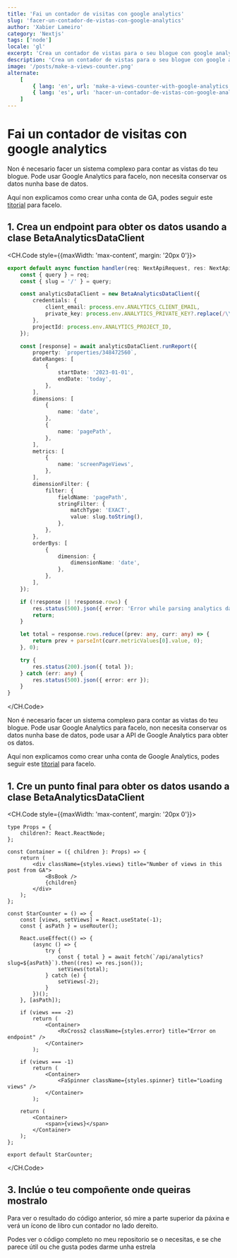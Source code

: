 ```yaml
---
title: 'Fai un contador de visitas con google analytics'
slug: 'facer-un-contador-de-vistas-con-google-analytics'
author: 'Xabier Lameiro'
category: 'Nextjs'
tags: ['node']
locale: 'gl'
excerpt: 'Crea un contador de vistas para o seu blogue con google analytics e nextjs api route. Uso de BetaAnalyticsDataClient desde a API de datos de Google Analytics'
description: 'Crea un contador de vistas para o seu blogue con google analytics e nextjs api route. Uso de BetaAnalyticsDataClient desde a API de datos de Google Analytics'
image: '/posts/make-a-views-counter.png'
alternate:
    [
        { lang: 'en', url: 'make-a-views-counter-with-google-analytics' },
        { lang: 'es', url: 'hacer-un-contador-de-vistas-con-google-analytics' },
    ]
---
```


# Fai un contador de visitas con google analytics

<Date date="01-10-2023" />

Non é necesario facer un sistema complexo para contar as vistas do teu blogue. Pode usar Google Analytics para facelo, non necesita conservar os datos nunha base de datos.

Aquí non explicamos como crear unha conta de GA, podes seguir este [titorial](https://support.google.com/analytics/answer/1008015?hl=en 'GA Link') para facelo.

## 1. Crea un endpoint para obter os datos usando a clase BetaAnalyticsDataClient

<CH.Code style={{maxWidth: 'max-content', margin: '20px 0'}}>

```ts .analytics.ts
export default async function handler(req: NextApiRequest, res: NextApiResponse<Data>) {
    const { query } = req;
    const { slug = '/' } = query;

    const analyticsDataClient = new BetaAnalyticsDataClient({
        credentials: {
            client_email: process.env.ANALYTICS_CLIENT_EMAIL,
            private_key: process.env.ANALYTICS_PRIVATE_KEY?.replace(/\\n/g, '\n'),
        },
        projectId: process.env.ANALYTICS_PROJECT_ID,
    });

    const [response] = await analyticsDataClient.runReport({
        property: `properties/348472560`,
        dateRanges: [
            {
                startDate: '2023-01-01',
                endDate: 'today',
            },
        ],
        dimensions: [
            {
                name: 'date',
            },
            {
                name: 'pagePath',
            },
        ],
        metrics: [
            {
                name: 'screenPageViews',
            },
        ],
        dimensionFilter: {
            filter: {
                fieldName: 'pagePath',
                stringFilter: {
                    matchType: 'EXACT',
                    value: slug.toString(),
                },
            },
        },
        orderBys: [
            {
                dimension: {
                    dimensionName: 'date',
                },
            },
        ],
    });

    if (!response || !response.rows) {
        res.status(500).json({ error: 'Error while parsing analytics data' });
        return;
    }

    let total = response.rows.reduce((prev: any, curr: any) => {
        return prev + parseInt(curr.metricValues[0].value, 0);
    }, 0);

    try {
        res.status(200).json({ total });
    } catch (err: any) {
        res.status(500).json({ error: err });
    }
}
```

</CH.Code>

Non é necesario facer un sistema complexo para contar as vistas do teu blogue. Pode usar Google Analytics para facelo, non necesita conservar os datos nunha base de datos, pode usar a API de Google Analytics para obter os datos.

Aquí non explicamos como crear unha conta de Google Analytics, podes seguir este [titorial](https://support.google.com/analytics/answer/1008015?hl=en) para facelo.

## 1. Cre un punto final para obter os datos usando a clase BetaAnalyticsDataClient

<CH.Code style={{maxWidth: 'max-content', margin: '20px 0'}}>

```tsx ViewCounter.tsx mark=29,36,43
type Props = {
    children?: React.ReactNode;
};

const Container = ({ children }: Props) => {
    return (
        <div className={styles.views} title="Number of views in this post from GA">
            <BsBook />
            {children}
        </div>
    );
};

const StarCounter = () => {
    const [views, setViews] = React.useState(-1);
    const { asPath } = useRouter();

    React.useEffect(() => {
        (async () => {
            try {
                const { total } = await fetch(`/api/analytics?slug=${asPath}`).then((res) => res.json());
                setViews(total);
            } catch (e) {
                setViews(-2);
            }
        })();
    }, [asPath]);

    if (views === -2)
        return (
            <Container>
                <RxCross2 className={styles.error} title="Error on endpoint" />
            </Container>
        );

    if (views === -1)
        return (
            <Container>
                <FaSpinner className={styles.spinner} title="Loading views" />
            </Container>
        );

    return (
        <Container>
            <span>{views}</span>
        </Container>
    );
};

export default StarCounter;
```

</CH.Code>

## 3. Inclúe o teu compoñente onde queiras mostralo

Para ver o resultado do código anterior, só mire a parte superior da páxina e verá un ícono de libro cun contador no lado dereito.

Podes ver o código completo no meu repositorio se o necesitas, e se che parece útil ou che gusta podes darme unha estrela
